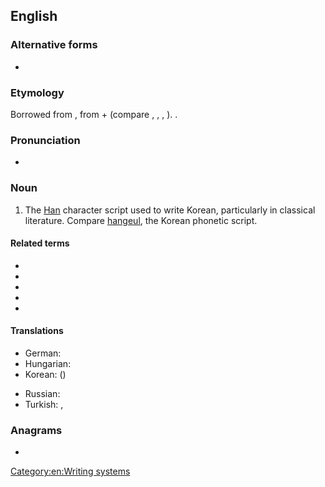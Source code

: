 {{also|Hanja}}
==English==
{{wikipedia}}

===Alternative forms===
* {{l|en|Hanja}}

===Etymology===
Borrowed from {{bor|en|ko|-}} {{ko-l|한자|Chinese characters|漢字}}, from {{der|en|ltc|-}} {{ltc-l|漢|Han dynasty; China}} + {{der|en|ltc|-}} {{ltc-l|字|[written] character}} (compare {{cog|yue|漢字|tr=hon<sup>3</sup> zi<sup>6</sup>}}, {{cog|ja|漢字|tr=kanji}}, {{cog|cmn|漢字|tr=hànzì}}, {{cog|vi|Hán tự}}). {{doublet|en|kanji}}.

===Pronunciation===
* {{a|US}} {{IPA|en|/ˈhɑn.dʒə/|/ˈhɑn.dʒɑ/}}

===Noun===
{{en-noun|hanja}}

# The [[Han]] character script used to write Korean, particularly in classical literature. Compare [[hangeul]], the Korean phonetic script. <!-- note that current academic writing often contains large quantities of hanja, it is hardly out of use! -->

====Related terms====
* {{l|en|hanjaeo}}
* {{l|en|hanmun}}
* {{l|en|hanzi}}
* {{l|en|kanji}}
* {{l|vi|Hán tự}}

====Translations====
{{trans-top|Han character script used to write Korean}}
* German: {{t+|de|Hanja|n}}
* Hungarian: {{t|hu|handzsa}}
* Korean: {{t+|ko|한자}} ({{t+|ko|漢字}})
{{trans-mid}}
* Russian: {{t|ru|ханча́|f}}
* Turkish: {{t|tr|hanca}}, {{t|tr|hanja}}
{{trans-bottom}}

===Anagrams===
* {{anagrams|en|a=aahjn|Jahan}}

[[Category:en:Writing systems]]